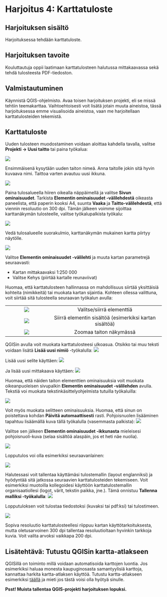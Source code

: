 # Harjoitus 4: Karttatuloste

## Harjoituksen sisältö

Harjoituksessa tehdään karttatuloste.

## Harjoituksen tavoite

Kouluttautuja oppii laatimaan karttatulosteen halutussa mittakaavassa sekä tehdä tulosteesta PDF-tiedoston.

## Valmistautuminen

Käynnistä QGIS-ohjelmisto. Avaa toisen harjoituksen projekti, eli se missä tehtiin teemakarttaa. Vaihtoehtoisesti voit lisätä jotain muuta aineistoa, tässä harjoituksessa emme visualisoida aineistoa, vaan me harjoitellaan karttatulosteiden tekemistä.

## Karttatuloste

Uuden tulosteen muodostaminen voidaan aloittaa kahdella tavalla, valitse **Projekti → Uusi taitto** tai paina työkalua:

![](img/harjoitus_4/image1.png)

Ensimmäisenä kysytään uuden taiton nimeä. Anna taitolle jokin sitä hyvin kuvaava nimi. Taittoa varten avautuu uusi ikkuna.

![](img/harjoitus_4/image2.png)

Paina tulosalueella hiiren oikealla näppäimellä ja valitse **Sivun ominaisuudet**. Tarkista **Elementin ominaisuudet -välilehdestä** oikeasta paneelista, että paperin kooksi A4, suunta **Vaaka** ja **Taitto-välilehdestä**, että viennin resoluutio on 300 dpi. Tämän jälkeen voimme sijoittaa karttanäkymän tulosteelle, valitse työkalupalkista työkalu:

![](img/harjoitus_4/image3.png)

Vedä tulosalueelle suorakulmio, karttanäkymän mukainen kartta piirtyy näytölle.

![](img/harjoitus_4/image4.png)

Valitse **Elementin ominaisuudet -välilehti** ja muuta kartan parametrejä seuraavasti:

-   Kartan mittakaavaksi 1:250 000
-   Valitse Kehys (piirtää kartalle reunaviivat)

Huomaa, että karttatulosteen hallinnassa on mahdollisuus siirtää yksittäisiä kohteita (nimikkeitä) tai muokata kartan sijaintia. Kohteen ollessa valittuna, voit siirtää sitä tulosteella seuraavan työkalun avulla:

|                                  |                                                         |
|:------------------:|:--------------------------------------------------:|
| ![](img/harjoitus_4/image5.png) |                Valitse/siirrä elementtiä                |
| ![](img/harjoitus_4/image6.png) | Siirrä elementin sisältöä (esimerkiksi kartan sisältöä) |
| ![](img/harjoitus_4/image7.png) |                 Zoomaa taiton näkymässä                 |

QGISin avulla voit muokata karttatulosteesi ulkoasua. Otsikko tai muu teksti voidaan lisätä **Lisää uusi nimiö** -työkalulla: ![](img/harjoitus_4/image8.png)

Lisää uusi selite käyttäen: ![](img/harjoitus_4/image9.png)

Ja lisää uusi mittakaava käyttäen: ![](img/harjoitus_4/image10.png)

Huomaa, että näiden taiton elementtien ominaisuuksia voit muokata oikeanpuoleisen sivupalkin **Elementin ominaisuudet -välilehden** avulla. Tekstiä voi muokata tekstinkäsittelyohjelmista tutuilla työkaluilla:

![](img/harjoitus_4/image11.png)

Voit myös muokata selitteen ominaisuuksia. Huomaa, että sinun on poistettava kohdan **Päivitä automaattisesti** rasti. Pohjoisnuolen lisääminen tapahtuu lisäämällä kuva tällä työkalulla (vasemmasta palkista): ![](img/harjoitus_4/image12.png)

Valitse sen jälkeen **Elementin ominaisuudet -ikkunasta** mieleisesi pohjoisnuoli-kuva (selaa sisältöä alaspäin, jos et heti näe nuolia).

![](img/harjoitus_4/image13.png)

Lopputulos voi olla esimerkiksi seuraavanlainen:

![](img/harjoitus_4/image14.png)

Halutessasi voit tallentaa käyttämäsi tulostemallin (layout englanniksi) ja hyödyntää sitä jatkossa seuraavien karttatulosteiden tekemiseen. Voit esimerkiksi muotoilla kollegoidesi käyttöön karttatulostemallin organisaatiollesi (logot, värit, tekstin paikka, jne.). Tämä onnistuu **Tallenna malliksi -työkalulla**: ![](img/harjoitus_4/image15.png)

Lopputuloksen voit tulostaa tiedostoksi (kuvaksi tai pdf:ksi) tai tulostimeen.

![](img/harjoitus_4/image16.jpg)

Sopiva resoluutio karttatulosteellesi riippuu kartan käyttötarkoituksesta, mutta oletusarvoinen 300 dpi tallentaa resoluutioltaan hyvinkin tarkkoja kuvia. Voit valita arvoksi vaikkapa 200 dpi.

## Lisätehtävä: Tutustu QGISin kartta-atlakseen

QGISillä on toiminto millä voidaan automatisoida karttojen luontia. Jos esimerkiksi haluaa monesta kaupuginosasta samantyylisiä karttoja, kannattaa harkita kartta-atlaksen käyttöä. Tutustu kartta-atlakseen esimerkiksi [täällä](https://www.qgistutorials.com/en/docs/3/automating_map_creation.html) ja mieti jos tästä voisi olla hyötyä sinulle.

::: hint-box
**Psst! Muista tallentaa QGIS-projekti harjoituksen lopuksi.**
:::


